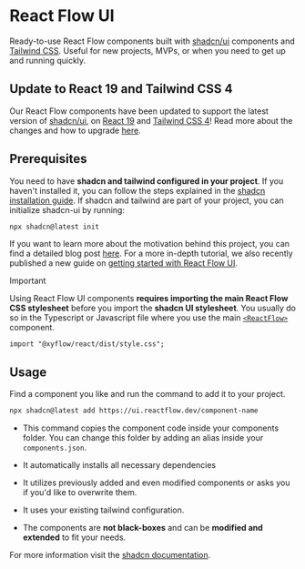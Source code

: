 # React Flow UI

Ready-to-use React Flow components built with [shadcn/ui](https://ui.shadcn.com/)
components and [Tailwind CSS](https://tailwindcss.com/). Useful for new projects, MVPs, or
when you need to get up and running quickly.

## Update to React 19 and Tailwind CSS 4

Our React Flow components have been updated to support the latest version of [shadcn/ui](https://ui.shadcn.com/), on [React 19](https://react.dev/) and [Tailwind CSS 4](https://tailwindcss.com)!
Read more about the changes and how to upgrade [here](/whats-new/2025-09-30).


## Prerequisites

You need to have **shadcn and tailwind configured in your project**. If you haven't
installed it, you can follow the steps explained in the
[shadcn installation guide](https://ui.shadcn.com/docs/installation). If shadcn and
tailwind are part of your project, you can initialize shadcn-ui by running:

```bash copy npm2yarn
npx shadcn@latest init
```

If you want to learn more about the motivation behind this project, you can find a
detailed blog post [here](https://xyflow.com/blog/react-flow-components). For a more
in-depth tutorial, we also recently published a new guide on
[getting started with React Flow UI](/learn/tutorials/getting-started-with-react-flow-components).


> [!IMPORTANT]
>
> Using React Flow UI components **requires importing the main React Flow CSS stylesheet** before you import the **shadcn UI stylesheet**.
> You usually do so in the Typescript or Javascript file where you use the main [`<ReactFlow>`](/api-reference/react-flow) component.

```tsx filename="App.tsx"
import "@xyflow/react/dist/style.css";
```

## Usage

Find a component you like and run the command to add it to your project.

```bash copy npm2yarn
npx shadcn@latest add https://ui.reactflow.dev/component-name
```

- This command copies the component code inside your components folder. You can change
  this folder by adding an alias inside your `components.json`.

- It automatically installs all necessary dependencies

- It utilizes previously added and even modified components or asks you if you'd like to
  overwrite them.

- It uses your existing tailwind configuration.

- The components are **not black-boxes** and can be **modified and extended** to fit your
  needs.

For more information visit the [shadcn documentation](https://ui.shadcn.com/docs).

